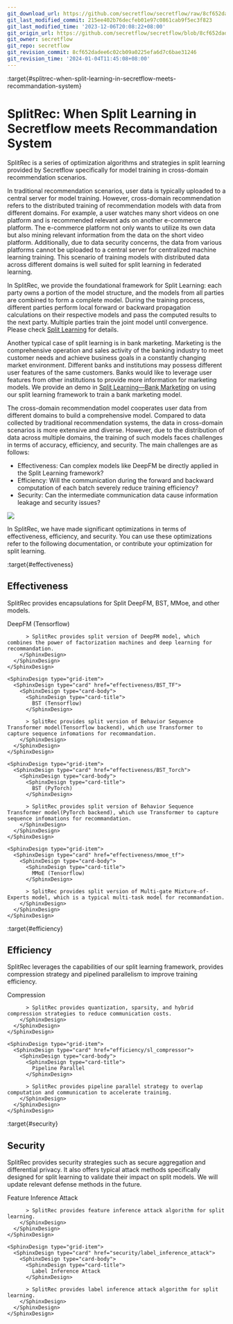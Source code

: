 ```yaml
---
git_download_url: https://github.com/secretflow/secretflow/raw/8cf652dadee6c02cb09a0225efa6d7c6bae31246/docs/user_guide/federated_learning/vertical_federated_learning/SplitRec/index.rst
git_last_modified_commit: 215ee402b76decfeb01e97c0861cab9f5ec3f823
git_last_modified_time: '2023-12-06T20:08:22+08:00'
git_origin_url: https://github.com/secretflow/secretflow/blob/8cf652dadee6c02cb09a0225efa6d7c6bae31246/docs/user_guide/federated_learning/vertical_federated_learning/SplitRec/index.rst
git_owner: secretflow
git_repo: secretflow
git_revision_commit: 8cf652dadee6c02cb09a0225efa6d7c6bae31246
git_revision_time: '2024-01-04T11:45:08+08:00'
---
```


:target{#splitrec-when-split-learning-in-secretflow-meets-recommandation-system}

# SplitRec: When Split Learning in Secretflow meets Recommandation System

SplitRec is a series of optimization algorithms and strategies in split learning provided by Secretflow specifically for model training in cross-domain recommendation scenarios.

In traditional recommendation scenarios, user data is typically uploaded to a central server for model training. However, cross-domain recommendation refers to the distributed training of recommendation models with data from different domains. For example, a user watches many short videos on one platform and is recommended relevant ads on another e-commerce platform. The e-commerce platform not only wants to utilize its own data but also mining relevant information from the data on the short video platform. Additionally, due to data security concerns, the data from various platforms cannot be uploaded to a central server for centralized machine learning training. This scenario of training models with distributed data across different domains is well suited for split learning in federated learning.

In SplitRec, we provide the foundational framework for Split Learning: each party owns a portion of the model structure, and the models from all parties are combined to form a complete model. During the training process, different parties perform local forward or backward propagation calculations on their respective models and pass the computed results to the next party. Multiple parties train the joint model until convergence. Please check [Split Learning](../split_learning.mdx) for details.

Another typical case of split learning is in bank marketing. Marketing is the comprehensive operation and sales activity of the banking industry to meet customer needs and achieve business goals in a constantly changing market environment. Different banks and institutions may possess different user features of the same customers. Banks would like to leverage user features from other institutions to provide more information for marketing models. We provide an demo in [Split Learning—Bank Marketing](../../../../tutorial/Split_Learning_for_bank_marketing.mdx) on using our split learning framework to train a bank marketing model.

The cross-domain recommendation model cooperates user data from different domains to build a comprehensive model. Compared to data collected by traditional recommendation systems, the data in cross-domain scenarios is more extensive and diverse. However, due to the distribution of data across multiple domains, the training of such models faces challenges in terms of accuracy, efficiency, and security. The main challenges are as follows:

- Effectiveness: Can complex models like DeepFM be directly applied in the Split Learning framework?
- Efficiency: Will the communication during the forward and backward computation of each batch severely reduce training efficiency?
- Security: Can the intermediate communication data cause information leakage and security issues?

![](../../../../_assets/split_learning_eng.png)

In SplitRec, we have made significant optimizations in terms of effectiveness, efficiency, and security. You can use these optimizations refer to the following documentation, or contribute your optimization for split learning.

:target{#effectiveness}

## Effectiveness

SplitRec provides encapsulations for Split DeepFM, BST, MMoe, and other models.

<SphinxDesign type="grid-container">
  <SphinxDesign type="grid-row">
    <SphinxDesign type="grid-item">
      <SphinxDesign type="card" href="effectiveness/sl_rec_deepfm">
        <SphinxDesign type="card-body">
          <SphinxDesign type="card-title">
            DeepFM (Tensorflow)
          </SphinxDesign>

          > SplitRec provides split version of DeepFM model, which combines the power of factorization machines and deep learning for recommandation.
        </SphinxDesign>
      </SphinxDesign>
    </SphinxDesign>

    <SphinxDesign type="grid-item">
      <SphinxDesign type="card" href="effectiveness/BST_TF">
        <SphinxDesign type="card-body">
          <SphinxDesign type="card-title">
            BST (Tensorflow)
          </SphinxDesign>

          > SplitRec provides split version of Behavior Sequence Transformer model(Tensorflow backend), which use Transformer to capture sequence infomations for recommandation.
        </SphinxDesign>
      </SphinxDesign>
    </SphinxDesign>

    <SphinxDesign type="grid-item">
      <SphinxDesign type="card" href="effectiveness/BST_Torch">
        <SphinxDesign type="card-body">
          <SphinxDesign type="card-title">
            BST (PyTorch)
          </SphinxDesign>

          > SplitRec provides split version of Behavior Sequence Transformer model(PyTorch backend), which use Transformer to capture sequence infomations for recommandation.
        </SphinxDesign>
      </SphinxDesign>
    </SphinxDesign>

    <SphinxDesign type="grid-item">
      <SphinxDesign type="card" href="effectiveness/mmoe_tf">
        <SphinxDesign type="card-body">
          <SphinxDesign type="card-title">
            MMoE (Tensorflow)
          </SphinxDesign>

          > SplitRec provides split version of Multi-gate Mixture-of-Experts model, which is a typical multi-task model for recommandation.
        </SphinxDesign>
      </SphinxDesign>
    </SphinxDesign>
  </SphinxDesign>
</SphinxDesign>

:target{#efficiency}

## Efficiency

SplitRec leverages the capabilities of our split learning framework, provides compression strategy and pipelined parallelism to improve training efficiency.

<SphinxDesign type="grid-container">
  <SphinxDesign type="grid-row">
    <SphinxDesign type="grid-item">
      <SphinxDesign type="card" href="efficiency/sl_compressor">
        <SphinxDesign type="card-body">
          <SphinxDesign type="card-title">
            Compression
          </SphinxDesign>

          > SplitRec provides quantization, sparsity, and hybrid compression strategies to reduce communication costs.
        </SphinxDesign>
      </SphinxDesign>
    </SphinxDesign>

    <SphinxDesign type="grid-item">
      <SphinxDesign type="card" href="efficiency/sl_compressor">
        <SphinxDesign type="card-body">
          <SphinxDesign type="card-title">
            Pipeline Parallel
          </SphinxDesign>

          > SplitRec provides pipeline parallel strategy to overlap computation and communication to accelerate training.
        </SphinxDesign>
      </SphinxDesign>
    </SphinxDesign>
  </SphinxDesign>
</SphinxDesign>

:target{#security}

## Security

SplitRec provides security strategies such as secure aggregation and differential privacy. It also offers typical attack methods specifically designed for split learning to validate their impact on split models. We will update relevant defense methods in the future.

<SphinxDesign type="grid-container">
  <SphinxDesign type="grid-row">
    <SphinxDesign type="grid-item">
      <SphinxDesign type="card" href="security/feature_inference_attack">
        <SphinxDesign type="card-body">
          <SphinxDesign type="card-title">
            Feature Inference Attack
          </SphinxDesign>

          > SplitRec provides feature inference attack algorithm for split learning.
        </SphinxDesign>
      </SphinxDesign>
    </SphinxDesign>

    <SphinxDesign type="grid-item">
      <SphinxDesign type="card" href="security/label_inference_attack">
        <SphinxDesign type="card-body">
          <SphinxDesign type="card-title">
            Label Inference Attack
          </SphinxDesign>

          > SplitRec provides label inference attack algorithm for split learning.
        </SphinxDesign>
      </SphinxDesign>
    </SphinxDesign>
  </SphinxDesign>
</SphinxDesign>

<TableOfContents />

